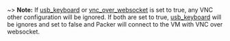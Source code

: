 <!-- Code generated from the comments of the RunConfig struct in builder/vmware/common/run_config.go; DO NOT EDIT MANUALLY -->

~> **Note:** If [usb_keyboard](#usb_keyboard) or [vnc_over_websocket](#vnc_over_websocket) is set to true,
any VNC other configuration will be ignored. If both are set to true, [usb_keyboard](#usb_keyboard) will be ignores
and set to false and Packer will connect to the VM with VNC over websocket.
